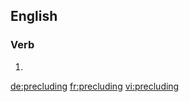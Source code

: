==English==

===Verb===
{{head|en}}

# {{present participle of|preclude}}

[[de:precluding]]
[[fr:precluding]]
[[vi:precluding]]